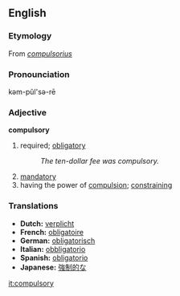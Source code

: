 == English ==
=== Etymology ===
From {{L.}} ''[[compulsorius]]''

=== Pronounciation ===
kəm-pŭl'sə-rē

=== Adjective ===
'''compulsory'''
#required; [[obligatory]]
#:''The ten-dollar fee was compulsory.''
#[[mandatory]]
#having the power of [[compulsion]]; [[constraining]]

=== Translations ===
*'''Dutch:''' [[verplicht]]
*'''French:''' [[obligatoire]]
*'''German:''' [[obligatorisch]]
*'''Italian:''' [[obbligatorio]]
*'''Spanish:''' [[obligatorio]]
*'''Japanese:''' [[強制的な]]

[[it:compulsory]]